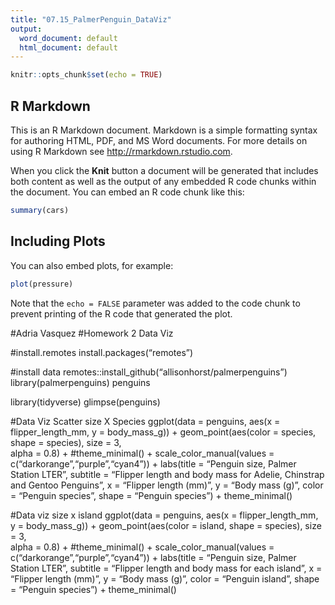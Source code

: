 ```yaml
---
title: "07.15_PalmerPenguin_DataViz"
output:
  word_document: default
  html_document: default
---
```


```r
knitr::opts_chunk$set(echo = TRUE)
```

## R Markdown

This is an R Markdown document. Markdown is a simple formatting syntax for authoring HTML, PDF, and MS Word documents. For more details on using R Markdown see <http://rmarkdown.rstudio.com>.

When you click the **Knit** button a document will be generated that includes both content as well as the output of any embedded R code chunks within the document. You can embed an R code chunk like this:

```r
summary(cars)
```

## Including Plots

You can also embed plots, for example:

```r
plot(pressure)
```

Note that the `echo = FALSE` parameter was added to the code chunk to prevent printing of the R code that generated the plot.

#Adria Vasquez
#Homework 2 Data Viz

#install.remotes
install.packages("remotes")


#install data
remotes::install_github("allisonhorst/palmerpenguins")
library(palmerpenguins)
penguins

library(tidyverse)
glimpse(penguins)

#Data Viz Scatter size X Species
ggplot(data = penguins, 
       aes(x = flipper_length_mm,
           y = body_mass_g)) +
  geom_point(aes(color = species, 
                 shape = species),
             size = 3,            
             alpha = 0.8) +
  #theme_minimal() +
  scale_color_manual(values =
                       c("darkorange","purple","cyan4")) +
  labs(title = "Penguin size, Palmer Station LTER",
       subtitle = "Flipper length and body mass for Adelie, Chinstrap and Gentoo Penguins",
       x = "Flipper length (mm)",
       y = "Body mass (g)",
       color = "Penguin species",
       shape = "Penguin species") +
  theme_minimal()

#Data viz size x island
ggplot(data = penguins, 
       aes(x = flipper_length_mm,
           y = body_mass_g)) +
  geom_point(aes(color = island, 
                 shape = species),
             size = 3,            
             alpha = 0.8) +
  #theme_minimal() +
  scale_color_manual(values =
                       c("darkorange","purple","cyan4")) +
  labs(title = "Penguin size, Palmer Station LTER",
       subtitle = "Flipper length and body mass for each island",
       x = "Flipper length (mm)",
       y = "Body mass (g)",
       color = "Penguin island",
       shape = "Penguin species") +
  theme_minimal()
